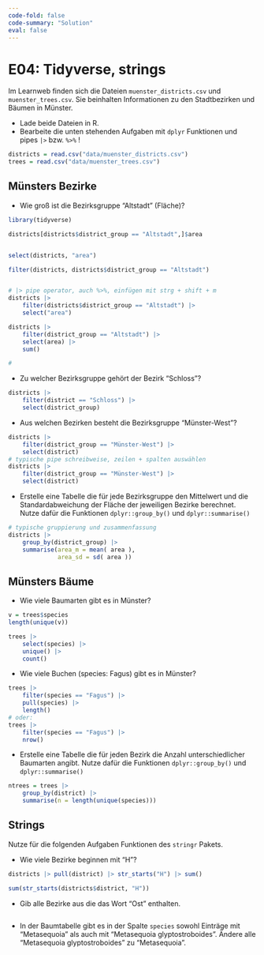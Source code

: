 ```yaml
---
code-fold: false
code-summary: "Solution"
eval: false
---
```


# E04: Tidyverse, strings


Im Learnweb finden sich die Dateien `muenster_districts.csv` und `muenster_trees.csv`. Sie beinhalten Informationen zu den Stadtbezirken und Bäumen in Münster.

- Lade beide Dateien in R.
- Bearbeite die unten stehenden Aufgaben mit `dplyr` Funktionen und pipes `|>` bzw. `%>%` !

```r
districts = read.csv("data/muenster_districts.csv")
trees = read.csv("data/muenster_trees.csv")
```


## Münsters Bezirke

- Wie groß ist die Bezirksgruppe "Altstadt" (Fläche)?

```r
library(tidyverse)

districts[districts$district_group == "Altstadt",]$area


select(districts, "area")

filter(districts, districts$district_group == "Altstadt")


# |> pipe operator, auch %>%, einfügen mit strg + shift + m
districts |> 
    filter(districts$district_group == "Altstadt") |>
    select("area")

districts |> 
    filter(district_group == "Altstadt") |>
    select(area) |> 
    sum()

#
```

- Zu welcher Bezirksgruppe gehört der Bezirk "Schloss"?

```r
districts |> 
    filter(district == "Schloss") |> 
    select(district_group)
```

- Aus welchen Bezirken besteht die Bezirksgruppe "Münster-West"?

```r
districts |> 
    filter(district_group == "Münster-West") |> 
    select(district)
# typische pipe schreibweise, zeilen + spalten auswählen
districts |> 
    filter(district_group == "Münster-West") |> 
    select(district)
```

- Erstelle eine Tabelle die für jede Bezirksgruppe den Mittelwert und die Standardabweichung der Fläche der jeweiligen Bezirke berechnet. Nutze dafür die Funktionen `dplyr::group_by()` und `dplyr::summarise()`

```r
# typische gruppierung und zusammenfassung
districts |> 
    group_by(district_group) |> 
    summarise(area_m = mean( area ),
              area_sd = sd( area ))
```



## Münsters Bäume

- Wie viele Baumarten gibt es in Münster?

```r
v = trees$species
length(unique(v))

trees |> 
    select(species) |> 
    unique() |> 
    count()
```

- Wie viele Buchen (species: Fagus) gibt es in Münster?

```r
trees |> 
    filter(species == "Fagus") |> 
    pull(species) |> 
    length()
# oder:
trees |> 
    filter(species == "Fagus") |>
    nrow()
```

- Erstelle eine Tabelle die für jeden Bezirk die Anzahl unterschiedlicher Baumarten angibt. Nutze dafür die Funktionen `dplyr::group_by()` und `dplyr::summarise()`

```r
ntrees = trees |> 
    group_by(district) |> 
    summarise(n = length(unique(species)))
```


## Strings

Nutze für die folgenden Aufgaben Funktionen des `stringr` Pakets.


- Wie viele Bezirke beginnen mit "H"?

```r
districts |> pull(district) |> str_starts("H") |> sum()

sum(str_starts(districts$district, "H"))
```

- Gib alle Bezirke aus die das Wort "Ost" enthalten.

```r


```

- In der Baumtabelle gibt es in der Spalte `species` sowohl Einträge mit "Metasequoia" als auch mit "Metasequoia glyptostroboides". Ändere alle "Metasequoia glyptostroboides" zu "Metasequoia".

```r

```

